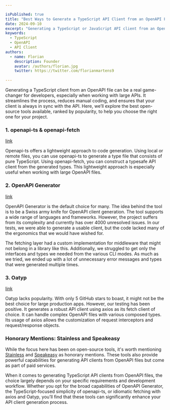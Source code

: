 ```yaml
---

isPublished: true  
title: "Best Ways to Generate a TypeScript API Client from an OpenAPI File"  
date: 2024-09-10  
excerpt: "Generating a TypeScript or JavaScript API client from an OpenAPI file can be a real game-changer for developers."  
keywords:
  - TypeScript
  - OpenAPI
  - API Client
authors:
  - name: Florian
    description: Founder
    avatar: /authors/florian.jpg
    twitter: https://twitter.com/florianmartens9
    
---
```


Generating a TypeScript client from an OpenAPI file can be a real game-changer for developers, especially when working with large APIs. It streamlines the process, reduces manual coding, and ensures that your client is always in sync with the API. Here, we’ll explore the best open-source tools available, ranked by popularity, to help you choose the right one for your project.

### 1. openapi-ts & openapi-fetch

[link](https://openapi-ts.dev/)

Openapi-ts offers a lightweight approach to code generation. Using local or remote files, you can use openapi-ts to generate a type file that consists of pure TypeScript. Using openapi-fetch, you can construct a typesafe API client from the generated types. This lightweight approach is especially useful when working with large OpenAPI files.

### 2. OpenAPI Generator

[link](https://github.com/OpenAPITools/openapi-generator)

OpenAPI Generator is the default choice for many. The idea behind the tool is to be a Swiss army knife for OpenAPI client generation. The tool supports a wide range of languages and frameworks. However, the project suffers from its complexity and currently has over 4000 unresolved issues. In our tests, we were able to generate a usable client, but the code lacked many of the ergonomics that we would have wished for.

The fetching layer had a custom implementation for middleware that might not belong in a library like this. Additionally, we struggled to get only the interfaces and types we needed from the various CLI modes. As much as we tried, we ended up with a lot of unnecessary error messages and types that were generated multiple times.

### 3. Oatyp

[link](https://github.com/Eywek/oatyp)

Oatyp lacks popularity. With only 5 GitHub stars to boast, it might not be the best choice for large production apps. However, our testing has been positive. It generates a robust API client using axios as its fetch client of choice. It can handle complex OpenAPI files with various composed types. Its usage of axios allows the customization of request interceptors and request/response objects.

### Honorary Mentions: Stainless and Speakeasy

While the focus here has been on open-source tools, it's worth mentioning [Stainless](https://www.stainlessapi.com/) and [Speakeasy](https://speakeasy.com) as honorary mentions. These tools also provide powerful capabilities for generating API clients from OpenAPI files but come as part of paid services.

When it comes to generating TypeScript API clients from OpenAPI files, the choice largely depends on your specific requirements and development workflow. Whether you opt for the broad capabilities of OpenAPI Generator, the TypeScript-focused simplicity of openapi-ts, or idiomatic fetching with axios and Oatyp, you’ll find that these tools can significantly enhance your API client generation process.
